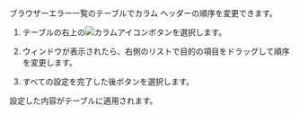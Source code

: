 <Title hashid='change-order-column' level={props.level}>テーブルカラムの表示順番の変更</Title>

<InDoc product="browser">

ブラウザーエラー一覧のテーブルでカラム ヘッダーの順序を変更できます。

</InDoc>

1. テーブルの右上の![カラムアイコン](/img/ico-column.svg)ボタンを選択します。

2. <Cmdname sid="column_settings" className="uitext" />ウィンドウが表示されたら、右側のリストで目的の項目をドラッグして順序を変更します。

3. すべての設定を完了した後<Cmdname sid="BTN06053" className="uitext" />ボタンを選択します。

設定した内容がテーブルに適用されます。
